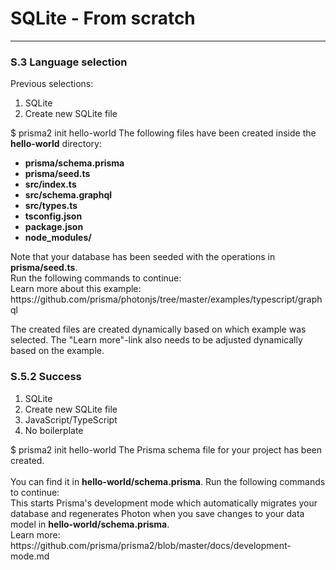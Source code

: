 
# SQLite - From scratch

---

### S.3 Language selection

Previous selections:

1. SQLite
1. Create new SQLite file

<Terminal>
  $ prisma2 init hello-world
  <Spacer height={20} />
  <Title primary="Select the programming language to access your database with Photon." />
  <Spacer height={16} />
  <Line />
  <Spacer height={16} />
  <Button label="JavaScript" labelWidth={100} isSelected href="#s4-boilerplate-selection" />
  <Button label="TypeScript" labelWidth={100} href="#s4-boilerplate-selection" />
  <Button label="Go" description="(Coming soon)" isDisabled />
  <Spacer height={16} />
  <Line />
  <Spacer height={16} />
  <Button icon="back" label="Back" description="(Database options)" href="./sqlite" />
</Terminal>

### S.4 Boilerplate selection

Previous selections:

1. SQLite
1. Create new SQLite file
1. JavaScript/TypeScript

<Terminal>
  $ prisma2 init hello-world
  <Spacer height={20} />
  <Title primary="Select a boilerplate or start with just the Prisma schema." />
  <Spacer height={16} />
  <Line />
  <Spacer height={16} />
  <Button label="Basic  boilerplate" description="Simple script with API examples" labelWidth={200} isSelected href="#s51-success" />
  <Button label="GraphQL boilerplate" description="GraphQL server example" labelWidth={200} href="#s51-success" />
  <Button label="REST boilerplate" description="REST API example (using express.js)" labelWidth={200} href="#s51-success" />
  <Button label="gRPC boilerplate" description="gRPC API example (client + server)" labelWidth={200} href="#s51-success" />
  <Spacer height={16} />
  <Line />
  <Spacer height={16} />
  <Button label="No boilerplate" description="(Just generate the Prisma schema)"  href="#s52-success" />
  <Button icon="back" label="Back" description="(Language selection)" href="#s3-language-selection" />
</Terminal>

When a boilerplate is selected, the CLI should:

1. replace the data source config in schema.prisma with the DB credentials initially provided (noop for SQLite)
1. generate Photon
1. install npm dependencies
1. seed the DB

### S.5.1 Success

Previous selections:

1. SQLite
1. Create new SQLite file
1. JavaScript/TypeScript
1. Any boilerplate (example uses GraphQL)

<Terminal>
  $ prisma2 init hello-world
  <Spacer height={20} />
  <Success message="You're all set!" />
  <Spacer height={20} />
  <Title primary="What files were created?"></Title>
  <Spacer height={8} />
  <span>The following files have been created inside the <b>hello-world</b> directory:</span><br />
  <ul>
    <li><b>prisma/schema.prisma</b></li>
    <li><b>prisma/seed.ts</b></li>
    <li><b>src/index.ts</b></li>
    <li><b>src/schema.graphql</b></li>
    <li><b>src/types.ts</b></li>
    <li><b>tsconfig.json</b></li>
    <li><b>package.json</b></li>
    <li><b>node_modules/</b></li>
  </ul>
  <span>Note that your database has been seeded with the operations in <b>prisma/seed.ts</b>.</span><br />
  <Spacer height={16} />
  <Line />
  <Spacer height={16} />
  <Title primary="What next?"></Title>
  <Spacer height={8} />
  <span>Run the following commands to continue:</span >
  <Spacer height={8} />
  <Command label="cd hello-world" />
  <Spacer height={4} />
  <Command label="yarn start" />
  <Spacer height={16} />
  <div>Learn more about this example: https://github.com/prisma/photonjs/tree/master/examples/typescript/graphql</div>
  <Spacer height={4} />
</Terminal>

The created files are created dynamically based on which example was selected. The "Learn more"-link also needs to be adjusted dynamically based on the example.

### S.5.2 Success

1. SQLite
1. Create new SQLite file
1. JavaScript/TypeScript
1. No boilerplate

<Terminal>
  $ prisma2 init hello-world
  <Spacer height={20} />
  <Success message="You're all set!" />
  <Spacer height={20} />
  <Title primary="What files were created?"></Title>
  <Spacer height={8} />
  <span>The Prisma schema file for your project has been created.</span><br />
  <br />
  <span>You can find it in <b>hello-world/schema.prisma</b>.</span>
  <Spacer height={16} />
  <Line />
  <Spacer height={16} />
  <Title primary="What next?"></Title>
  <Spacer height={8} />
  <span>Run the following commands to continue:</span >
  <Spacer height={8} />
  <Command label="cd hello-world" />
  <Spacer height={4} />
  <Command label="prisma dev" />
  <Spacer height={16} />
  <div>This starts Prisma's development mode which automatically migrates your database and regenerates Photon when you save changes to your data model in <b>hello-world/schema.prisma</b>.</div >
  <Spacer height={4} />
  <div>Learn more: https://github.com/prisma/prisma2/blob/master/docs/development-mode.md</div>
</Terminal>